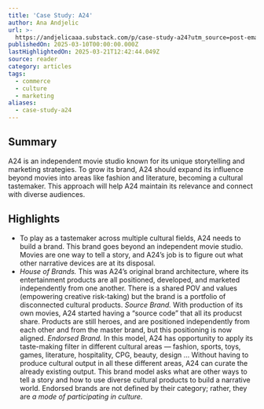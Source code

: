 ```yaml
---
title: 'Case Study: A24'
author: Ana Andjelic
url: >-
  https://andjelicaaa.substack.com/p/case-study-a24?utm_source=post-email-title&publication_id=18831&post_id=157814126&utm_campaign=email-post-title&isFreemail=false&r=og9hp&triedRedirect=true&utm_medium=email
publishedOn: 2025-03-10T00:00:00.000Z
lastHighlightedOn: 2025-03-21T12:42:44.049Z
source: reader
category: articles
tags:
  - commerce
  - culture
  - marketing
aliases:
  - case-study-a24
---
```

## Summary

A24 is an independent movie studio known for its unique storytelling and marketing strategies. To grow its brand, A24 should expand its influence beyond movies into areas like fashion and literature, becoming a cultural tastemaker. This approach will help A24 maintain its relevance and connect with diverse audiences.

## Highlights
- To play as a tastemaker across multiple cultural fields, A24 needs to build a brand. This brand goes beyond an independent movie studio. Movies are one way to tell a story, and A24’s job is to figure out what other narrative devices are at its disposal.
- *House of Brands.* This was A24’s original brand architecture, where its entertainment products are all positioned, developed, and marketed independently from one another. There is a shared POV and values (empowering creative risk-taking) but the brand is a portfolio of disconnected cultural products.
  *Source Brand.* With production of its own movies, A24 started having a “source code” that all its producst share. Products are still heroes, and are positioned independently from each other and from the master brand, but this positioning is now aligned.
  *Endorsed Brand.* In this model, A24 has opportunity to apply its taste-making filter in different cultural areas — fashion, sports, toys, games, literature, hospitality, CPG, beauty, design … Without having to produce cultural output in all these different areas, A24 can curate the already existing output. This brand model asks what are other ways to tell a story and how to use diverse cultural products to build a narrative world. Endorsed brands are not defined by their category; rather, they are *a mode of participating in culture.*

